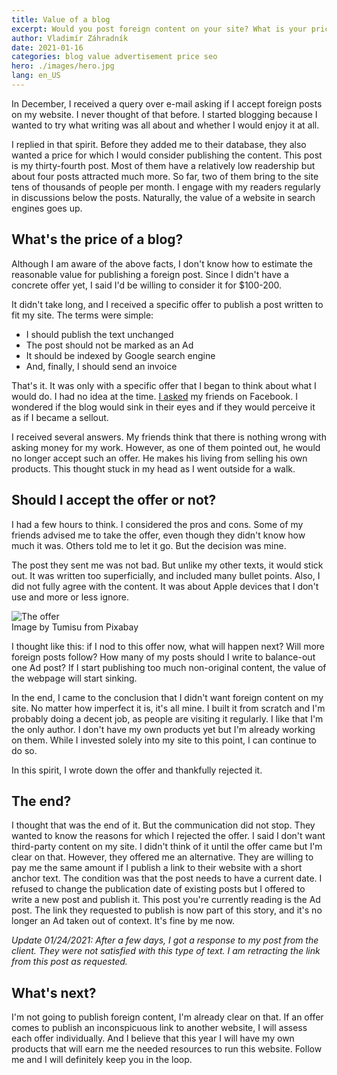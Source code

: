 ```yaml
---
title: Value of a blog
excerpt: Would you post foreign content on your site? What is your price?
author: Vladimír Záhradník
date: 2021-01-16
categories: blog value advertisement price seo
hero: ./images/hero.jpg
lang: en_US
---
```


In December, I received a query over e-mail asking if I accept foreign posts on my website. I never thought of that before. I started blogging because I wanted to try what writing was all about and whether I would enjoy it at all.

I replied in that spirit. Before they added me to their database, they also wanted a price for which I would consider publishing the content. This post is my thirty-fourth post. Most of them have a relatively low readership but about four posts attracted much more. So far, two of them bring to the site tens of thousands of people per month. I engage with my readers regularly in discussions below the posts. Naturally, the value of a website in search engines goes up.

## What's the price of a blog?
Although I am aware of the above facts, I don't know how to estimate the reasonable value for publishing a foreign post. Since I didn't have a concrete offer yet, I said I'd be willing to consider it for $100-200.

It didn't take long, and I received a specific offer to publish a post written to fit my site. The terms were simple:
- I should publish the text unchanged
- The post should not be marked as an Ad
- It should be indexed by Google search engine
- And, finally, I should send an invoice



That's it. It was only with a specific offer that I began to think about what I would do. I had no idea at the time. [I asked][fb-query] my friends on Facebook. I wondered if the blog would sink in their eyes and if they would perceive it as if I became a sellout.

I received several answers. My friends think that there is nothing wrong with asking money for my work. However, as one of them pointed out, he would no longer accept such an offer. He makes his living from selling his own products. This thought stuck in my head as I went outside for a walk.

## Should I accept the offer or not?
I had a few hours to think. I considered the pros and cons. Some of my friends advised me to take the offer, even though they didn't know how much it was. Others told me to let it go. But the decision was mine.

The post they sent me was not bad. But unlike my other texts, it would stick out. It was written too superficially, and included many bullet points. Also, I did not fully agree with the content. It was about Apple devices that I don't use and more or less ignore.

<div className="Image__Medium">
  <img src="./images/deal.jpg" alt="The offer" />
  <figcaption>Image by Tumisu from Pixabay</figcaption>
</div>

I thought like this: if I nod to this offer now, what will happen next? Will more foreign posts follow? How many of my posts should I write to balance-out one Ad post? If I start publishing too much non-original content, the value of the webpage will start sinking.

In the end, I came to the conclusion that I didn't want foreign content on my site. No matter how imperfect it is, it's all mine. I built it from scratch and I'm probably doing a decent job, as people are visiting it regularly. I like that I'm the only author. I don't have my own products yet but I'm already working on them. While I invested solely into my site to this point, I can continue to do so.

In this spirit, I wrote down the offer and thankfully rejected it.

## The end?
I thought that was the end of it. But the communication did not stop. They wanted to know the reasons for which I rejected the offer. I said I don't want third-party content on my site. I didn't think of it until the offer came but I'm clear on that. However, they offered me an alternative. They are willing to pay me the same amount if I publish a link to their website with a short anchor text. The condition was that the post needs to have a current date. I refused to change the publication date of existing posts but I offered to write a new post and publish it. This post you're currently reading is the Ad post. The link they requested to publish is now part of this story, and it's no longer an Ad taken out of context. It's fine by me now.

*Update 01/24/2021: After a few days, I got a response to my post from the client. They were not satisfied with this type of text. I am retracting the link from this post as requested.*

## What's next?
I'm not going to publish foreign content, I'm already clear on that. If an offer comes to publish an inconspicuous link to another website, I will assess each offer individually. And I believe that this year I will have my own products that will earn me the needed resources to run this website. Follow me and I will definitely keep you in the loop.

[//]: # (Used references)
[fb-query]: https://www.facebook.com/vladimir.zahradnik1/posts/3786533351367871
